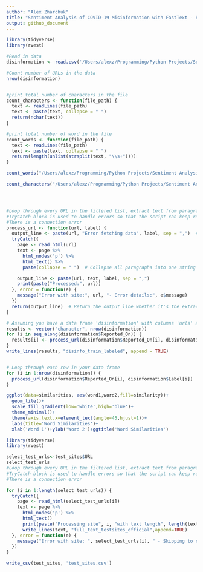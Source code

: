 ```yaml
---
author: "Alex Zharchuk"
title: "Sentiment Analysis of COVID-19 Misinformation with FastText - Processing Data and Visualizing in R"
output: github_document
---
```


```r
library(tidyverse)
library(rvest)

#Read in data
disinformation <- read.csv('/Users/alexz/Programming/Python Projects/Sentiment Analysis of COVID-19 Misinformation with FastText/Sentiment-Analysis-of-COVID-19-Misinformation-with-FastText/disinfo_stories.csv')

```

```r
#Count number of URLs in the data 
nrow(disinformation)
```

```r
```

```r

#print total number of characters in the file
count_characters <- function(file_path) {
  text <- readLines(file_path)
  text <- paste(text, collapse = " ")
  return(nchar(text))
}

#print total number of word in the file
count_words <- function(file_path) {
  text <- readLines(file_path)
  text <- paste(text, collapse = " ")
  return(length(unlist(strsplit(text, "\\s+"))))
}

count_words("/Users/alexz/Programming/Python Projects/Sentiment Analysis of COVID-19 Misinformation with FastText/Sentiment-Analysis-of-COVID-19-Misinformation-with-FastText/full_text_disinfo_cleaned.txt")
```

```r
count_characters("/Users/alexz/Programming/Python Projects/Sentiment Analysis of COVID-19 Misinformation with FastText/Sentiment-Analysis-of-COVID-19-Misinformation-with-FastText/full_text_disinfo_cleaned.txt")
```

```r


```

```r
```

```r
```

```r

#Loop through every URL in the filtered list, extract text from paragraph nodes and write to a file
#TryCatch block is used to handle errors so that the script can keep running if
#There is a connection error
process_url <- function(url, label) {
  output_line <- paste(url, "Error fetching data", label, sep = ",")  # Default output assumes an error
  tryCatch({
    page <- read_html(url)
    text <- page %>%
      html_nodes('p') %>%
      html_text() %>%
      paste(collapse = " ")  # Collapse all paragraphs into one string

    output_line <- paste(url, text, label, sep = ",")
    print(paste("Processed:", url))
  }, error = function(e) {
    message("Error with site:", url, "- Error details:", e$message)
  })
  return(output_line)  # Return the output line whether it's the extracted text or the default error message
}

# Assuming you have a data frame 'disinformation' with columns 'urls' and 'labels'
results <- vector("character", nrow(disinformation))
for (i in seq_along(disinformation$Reported_On)) {
  results[i] <- process_url(disinformation$Reported_On[i], disinformation$Labels[i])
}
write_lines(results, "disinfo_train_labeled", append = TRUE)


# Loop through each row in your data frame
for (i in 1:nrow(disinformation)) {
  process_url(disinformation$Reported_On[i], disinformation$Label[i])
}
```




```r
ggplot(data=similarities, aes(word1,word2,fill=similarity))+
  geom_tile()+
  scale_fill_gradient(low='white',high='blue')+
  theme_minimal()+
  theme(axis.text.x=element_text(angle=45,hjust=1))+
  labs(title='Word Similarities')+
  xlab('Word 1')+ylab('Word 2')+ggtitle('Word Similarities') 
```

```r
library(tidyverse)
library(rvest)

select_test_urls<-test_sites$URL
select_test_urls
#Loop through every URL in the filtered list, extract text from paragraph nodes and write to a file
#TryCatch block is used to handle errors so that the script can keep running if
#There is a connection error

for (i in 1:length(select_test_urls)) {
  tryCatch({
    page <- read_html(select_test_urls[i])
    text <- page %>%
      html_nodes('p') %>%
      html_text()
      print(paste("Processing site", i, "with text length", length(text)))
      write_lines(text, "full_text_testsites_official",append=TRUE)
  }, error = function(e) {
    message("Error with site: ", select_test_urls[i], " - Skipping to next site.")
  })
}

write_csv(test_sites, 'test_sites.csv')

```

